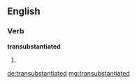 ==English==

===Verb===
'''transubstantiated'''

# {{en-past of|transubstantiate}}

[[de:transubstantiated]]
[[mg:transubstantiated]]